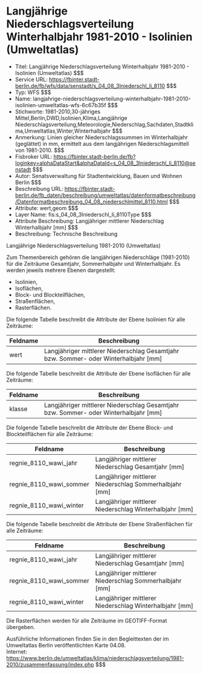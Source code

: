 # Langjährige Niederschlagsverteilung Winterhalbjahr 1981-2010 - Isolinien (Umweltatlas)
- Titel: Langjährige Niederschlagsverteilung Winterhalbjahr 1981-2010 - Isolinien (Umweltatlas) $$$
- Service URL: https://fbinter.stadt-berlin.de/fb/wfs/data/senstadt/s_04_08_3lniederschl_li_8110 $$$
- Typ: WFS $$$
- Name: langjahrige-niederschlagsverteilung-winterhalbjahr-1981-2010-isolinien-umweltatlas-wfs-6c67b35f $$$
- Stichworte: 1981-2010,30-jähriges Mittel,Berlin,DWD,Isolinien,Klima,Langjährige Niederschlagsverteilung,Meteorologie,Niederschlag,Sachdaten,Stadtklima,Umweltatlas,Winter,Winterhalbjahr $$$
- Anmerkung: Linien gleicher Niederschlagssummen im Winterhalbjahr (geglättet) in mm, ermittelt aus dem langjährigen Niederschlagsmittell von 1981-2010. $$$
- Fisbroker URL: https://fbinter.stadt-berlin.de/fb?loginkey=alphaDataStart&alphaDataId=s_04_08_3lniederschl_li_8110@senstadt $$$
- Autor: Senatsverwaltung für Stadtentwicklung, Bauen und Wohnen Berlin $$$
- Beschreibung URL: https://fbinter.stadt-berlin.de/fb_daten/beschreibung/umweltatlas/datenformatbeschreibung/Datenformatbeschreibung_04_08_niederschlmittel_8110.html $$$
- Attribute: wert,geom $$$
- Layer Name: fis:s_04_08_3lniederschl_li_8110Type $$$
- Attribute Beschreibung: Langjähriger mittlerer Niederschlag Winterhalbjahr [mm] $$$
- Beschreibung: Technische Beschreibung 

Langjährige Niederschlagsverteilung 1981-2010 (Umweltatlas)

Zum Themenbereich gehören die langjährigen Niederschläge (1981-2010) für die Zeiträume Gesamtjahr, Sommerhalbjahr und Winterhalbjahr. Es werden jeweils mehrere Ebenen dargestellt:

* Isolinien,
* Isoflächen,
* Block- und Blockteilflächen,
* Straßenflächen,
* Rasterflächen.

Die folgende Tabelle beschreibt die Attribute der Ebene Isolinien für alle Zeiträume:

| **Feldname** | **Beschreibung**                                                                       |
| ------------ | -------------------------------------------------------------------------------------- |
| wert         | Langjähriger mittlerer Niederschlag Gesamtjahr bzw. Sommer- oder Winterhalbjahr \[mm\] |

Die folgende Tabelle beschreibt die Attribute der Ebene Isoflächen für alle Zeiträume:

| **Feldname** | **Beschreibung**                                                                       |
| ------------ | -------------------------------------------------------------------------------------- |
| klasse       | Langjähriger mittlerer Niederschlag Gesamtjahr bzw. Sommer- oder Winterhalbjahr \[mm\] |

Die folgende Tabelle beschreibt die Attribute der Ebene Block- und Blockteilflächen für alle Zeiträume:

| **Feldname**               | **Beschreibung**                                          |
| -------------------------- | --------------------------------------------------------- |
| regnie\_8110\_wawi\_jahr   | Langjähriger mittlerer Niederschlag Gesamtjahr \[mm\]     |
| regnie\_8110\_wawi\_sommer | Langjähriger mittlerer Niederschlag Sommerhalbjahr \[mm\] |
| regnie\_8110\_wawi\_winter | Langjähriger mittlerer Niederschlag Winterhalbjahr \[mm\] |

Die folgende Tabelle beschreibt die Attribute der Ebene Straßenflächen für alle Zeiträume:

| **Feldname**               | **Beschreibung**                                          |
| -------------------------- | --------------------------------------------------------- |
| regnie\_8110\_wawi\_jahr   | Langjähriger mittlerer Niederschlag Gesamtjahr \[mm\]     |
| regnie\_8110\_wawi\_sommer | Langjähriger mittlerer Niederschlag Sommerhalbjahr \[mm\] |
| regnie\_8110\_wawi\_winter | Langjähriger mittlerer Niederschlag Winterhalbjahr \[mm\] |

Die Rasterflächen werden für alle Zeiträume im GEOTIFF-Format übergeben.

Ausführliche Informationen finden Sie in den Begleittexten der im Umweltatlas Berlin veröffentlichten Karte 04.08.  
Internet: https://www.berlin.de/umweltatlas/klima/niederschlagsverteilung/1981-2010/zusammenfassung/index.php $$$
